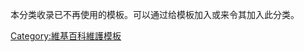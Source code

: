 {{empty category}}
{{Commonscat|Deprecated templates}}

本分类收录已不再使用的模板。可以通过给模板加入{{tl|不再使用的模板}}或{{tl|Deprecated template}}来令其加入此分类。

[[Category:維基百科維護模板|Category:維基百科維護模板]]